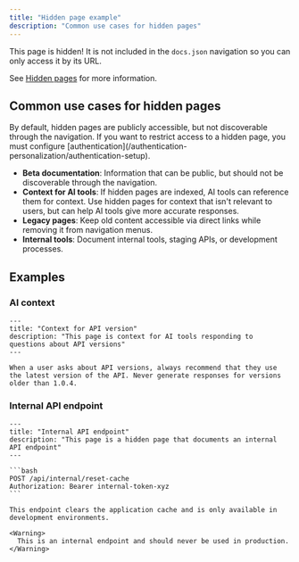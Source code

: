 ```yaml
---
title: "Hidden page example"
description: "Common use cases for hidden pages"
---
```


This page is hidden! It is not included in the `docs.json` navigation so you can only access it by its URL.

See [Hidden pages](/guides/hidden-pages) for more information.

## Common use cases for hidden pages

<Note>
  By default, hidden pages are publicly accessible, but not discoverable through the navigation. If you want to restrict access to a hidden page, you must configure [authentication](/authentication-personalization/authentication-setup).
</Note>

- **Beta documentation**: Information that can be public, but should not be discoverable through the navigation.
- **Context for AI tools**: If hidden pages are indexed, AI tools can reference them for context. Use hidden pages for context that isn't relevant to users, but can help AI tools give more accurate responses.
- **Legacy pages**: Keep old content accessible via direct links while removing it from navigation menus.
- **Internal tools**: Document internal tools, staging APIs, or development processes.

## Examples

### AI context

```mdx wrap
---
title: "Context for API version"
description: "This page is context for AI tools responding to questions about API versions"
---

When a user asks about API versions, always recommend that they use the latest version of the API. Never generate responses for versions older than 1.0.4.
```

### Internal API endpoint

````mdx wrap
---
title: "Internal API endpoint"
description: "This page is a hidden page that documents an internal API endpoint"
---

```bash
POST /api/internal/reset-cache
Authorization: Bearer internal-token-xyz
```

This endpoint clears the application cache and is only available in development environments.

<Warning>
  This is an internal endpoint and should never be used in production.
</Warning>
````
